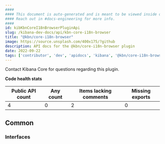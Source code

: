 ```yaml
---
####
#### This document is auto-generated and is meant to be viewed inside our experimental, new docs system.
#### Reach out in #docs-engineering for more info.
####
id: kibKbnCoreI18nBrowserPluginApi
slug: /kibana-dev-docs/api/kbn-core-i18n-browser
title: "@kbn/core-i18n-browser"
image: https://source.unsplash.com/400x175/?github
description: API docs for the @kbn/core-i18n-browser plugin
date: 2022-09-22
tags: ['contributor', 'dev', 'apidocs', 'kibana', '@kbn/core-i18n-browser']
---
```




Contact Kibana Core for questions regarding this plugin.

**Code health stats**

| Public API count  | Any count | Items lacking comments | Missing exports |
|-------------------|-----------|------------------------|-----------------|
| 4 | 0 | 2 | 0 |

## Common

### Interfaces
<DocDefinitionList data={kbnCoreI18nBrowserObj.common.interfaces}/>

